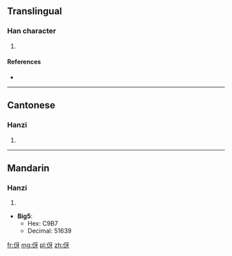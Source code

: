 ==Translingual==

===Han character===
{{Han char|rn=9|rad=人|as=04|sn=6|four=2724<sub>0</sub>|canj=人一女竹 (OMVH)|ids=⿰[[亻]][[牙]]}}

# {{defn|Han|sort=人04}}

====References====
* {{Han ref|kx=0096.121|hdz=10120.060|uh=4F22|ud=20258}}

----

==Cantonese==

===Hanzi===
{{yue-hanzi|jyut=|y=nga4}}

# {{defn|lang=yue|sort=人04}}

----

==Mandarin==

===Hanzi===
{{cmn-hanzi|pin=[[yá]] ([[ya2]])|wg=ya<sup>2</sup>}}

# {{defn|lang=cmn|sort=人04}}

* '''Big5''':
** Hex: C9B7
** Decimal: 51639

[[fr:伢]]
[[mg:伢]]
[[pl:伢]]
[[zh:伢]]